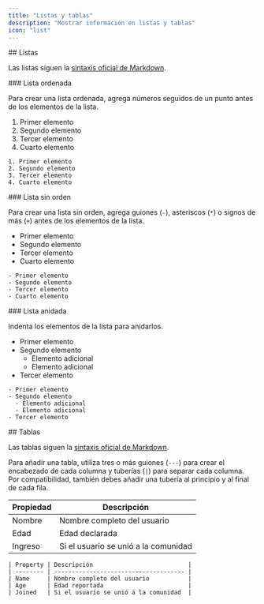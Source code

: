 ```yaml
---
title: "Listas y tablas"
description: "Mostrar información en listas y tablas"
icon: "list"
---
```




<div id="lists">
  ## Listas
</div>

Las listas siguen la [sintaxis oficial de Markdown](https://www.markdownguide.org/basic-syntax/#lists-1).

<div id="ordered-list">
  ### Lista ordenada
</div>

Para crear una lista ordenada, agrega números seguidos de un punto antes de los elementos de la lista.

1. Primer elemento
2. Segundo elemento
3. Tercer elemento
4. Cuarto elemento

```mdx
1. Primer elemento
2. Segundo elemento
3. Tercer elemento
4. Cuarto elemento
```

<div id="unordered-list">
  ### Lista sin orden
</div>

Para crear una lista sin orden, agrega guiones (`-`), asteriscos (`*`) o signos de más (`+`) antes de los elementos de la lista.

* Primer elemento
* Segundo elemento
* Tercer elemento
* Cuarto elemento

```mdx
- Primer elemento
- Segundo elemento
- Tercer elemento
- Cuarto elemento
```

<div id="nested-list">
  ### Lista anidada
</div>

Indenta los elementos de la lista para anidarlos.

* Primer elemento
* Segundo elemento
  * Elemento adicional
  * Elemento adicional
* Tercer elemento

```mdx
- Primer elemento
- Segundo elemento
  - Elemento adicional
  - Elemento adicional
- Tercer elemento
```


<div id="tables">
  ## Tablas
</div>

Las tablas siguen la [sintaxis oficial de Markdown](https://www.markdownguide.org/extended-syntax/#tables).

Para añadir una tabla, utiliza tres o más guiones (`---`) para crear el encabezado de cada columna y tuberías (`|`) para separar cada columna. Por compatibilidad, también debes añadir una tubería al principio y al final de cada fila.

| Propiedad | Descripción                           |
| --------- | ------------------------------------- |
| Nombre    | Nombre completo del usuario           |
| Edad      | Edad declarada                        |
| Ingreso   | Si el usuario se unió a la comunidad  |

```mdx
| Property | Descripción                           |
| -------- | ------------------------------------- |
| Name     | Nombre completo del usuario           |
| Age      | Edad reportada                        |
| Joined   | Si el usuario se unió a la comunidad  |
```
